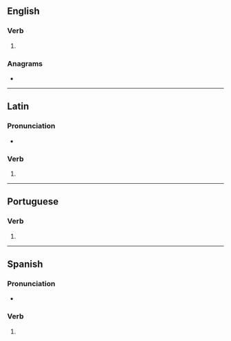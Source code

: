 {{also|coïncidés|coïncides}}
==English==

===Verb===
{{head|en|verb form}}

# {{en-third-person singular of|coincide}}

===Anagrams===
* {{anagrams|en|a=ccdeiinos|decicoins}}

----

==Latin==

===Pronunciation===
* {{la-IPA|coincidēs}}

===Verb===
{{la-verb-form|coincidēs}}

# {{inflection of|la|coincidō||2|s|futr|actv|indc}}

----

==Portuguese==

===Verb===
{{head|pt|verb form}}

# {{pt-verb-form-of|coincidir}}

----

==Spanish==

===Pronunciation===
* {{es-IPA}}

===Verb===
{{head|es|verb form}}

# {{es-verb form of|ending=ir|mood=indicative|tense=present|pers=2|formal=no|number=singular|coincidir}}